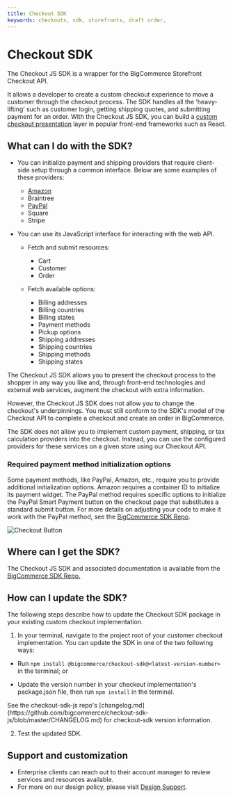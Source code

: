 ```yaml
---
title: Checkout SDK
keywords: checkouts, sdk, storefronts, draft order, 
---
```


#  Checkout SDK

The Checkout JS SDK is a wrapper for the BigCommerce Storefront Checkout API.

It allows a developer to create a custom checkout experience to move a customer through the checkout process.
The SDK handles all the ‘heavy-lifting’ such as customer login, getting shipping quotes, and submitting payment for an order.
With the Checkout JS SDK, you can build a [custom checkout presentation](https://github.com/bigcommerce/checkout-js) layer in popular front-end frameworks such as React.

## What can I do with the SDK?

-   You can initialize payment and shipping providers that require client-side setup through a common interface. Below are some examples of these providers:

    -   [Amazon](#required-payment-method-initialization-options)
    -   Braintree
    -   [PayPal](#required-payment-method-initialization-options)
    -   Square
    -   Stripe

 

-   You can use its JavaScript interface for interacting with the web API.

    -   Fetch and submit resources:
        -   Cart
        -   Customer 
        -   Order

    -   Fetch available options:
        -   Billing addresses
        -   Billing countries
        -   Billing states
        -   Payment methods
        -   Pickup options 
        -   Shipping addresses
        -   Shipping countries
        -   Shipping methods 
        -   Shipping states
      

 

The Checkout JS SDK allows you to present the checkout process to the shopper in any way you like and, through front-end technologies and external web services, augment the checkout with extra information.

However, the Checkout JS SDK does not allow you to change the checkout's underpinnings. You must still conform to the SDK's model of the Checkout API to complete a checkout and create an order in BigCommerce.

The SDK does not allow you to implement custom payment, shipping, or tax calculation providers into the checkout. Instead, you can use the configured providers for these services on a given store using our Checkout API.

### Required payment method initialization options 
Some payment methods, like PayPal, Amazon, etc., require you to provide additional initialization options. Amazon requires a container ID to initialize its payment widget. The PayPal method requires specific options to initialize the PayPal Smart Payment button on the checkout page that substitutes a standard submit button. For more details on adjusting your code to make it work with the PayPal method, see the [BigCommerce SDK Repo](https://github.com/bigcommerce/checkout-sdk-js/blob/master/docs/interfaces/PayPalCommercePaymentInitializeOptions.md).

![Checkout Button](https://raw.githubusercontent.com/bigcommerce/dev-docs/master/assets/images/checkout-sdk-01.png "Checkout Button")

## Where can I get the SDK?
The Checkout JS SDK and associated documentation is available from the [BigCommerce SDK Repo.](https://github.com/bigcommerce/checkout-sdk-js)

## How can I update the SDK?
The following steps describe how to update the Checkout SDK package in your existing custom checkout implementation.

1. In your terminal, navigate to the project root of your customer checkout implementation. You can update the SDK in one of the two following ways:

* Run `npm install @bigcommerce/checkout-sdk@<latest-version-number>` in the terminal; or 

* Update the version number in your checkout implementation's package.json file, then run `npm install` in the terminal.
 
<Callout type="info">
  See the checkout-sdk-js repo's [changelog.md](https://github.com/bigcommerce/checkout-sdk-js/blob/master/CHANGELOG.md) for checkout-sdk version information.
</Callout>

2. Test the updated SDK.

## Support and customization
- Enterprise clients can reach out to their account manager to review services and resources available.
- For more on our design policy, please visit [Design Support](https://support.bigcommerce.com/s/article/BigCommerce-Design-Policy#support).
